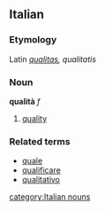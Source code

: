 ==Italian==
===Etymology===
Latin ''[[qualitas]], qualitatis''
===Noun===
'''qualità''' ''f''

# [[quality]]

===Related terms===
*[[quale]]
*[[qualificare]]
*[[qualitativo]]
[[category:Italian nouns]]